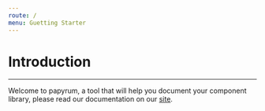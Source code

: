 ```yaml
---
route: /
menu: Guetting Starter
---
```



# Introduction

___

Welcome to papyrum, a tool that will help you document your component library,
please read our documentation on our [site](https://papyrum.site/).

<Components />